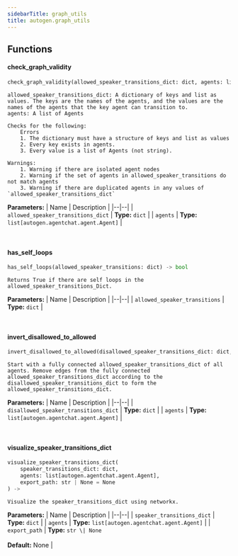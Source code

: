 ```yaml
---
sidebarTitle: graph_utils
title: autogen.graph_utils
---
```


## Functions

<code class="doc-symbol doc-symbol-heading doc-symbol-function"></code>
#### check_graph_validity
<a href="#autogen.graph_utils..check_graph_validity" class="headerlink" title="Permanent link"></a>

```python
check_graph_validity(allowed_speaker_transitions_dict: dict, agents: list[autogen.agentchat.agent.Agent]) -> 
```

    allowed_speaker_transitions_dict: A dictionary of keys and list as values. The keys are the names of the agents, and the values are the names of the agents that the key agent can transition to.
    agents: A list of Agents
    
    Checks for the following:
        Errors
        1. The dictionary must have a structure of keys and list as values
        2. Every key exists in agents.
        3. Every value is a list of Agents (not string).
    
    Warnings:
        1. Warning if there are isolated agent nodes
        2. Warning if the set of agents in allowed_speaker_transitions do not match agents
        3. Warning if there are duplicated agents in any values of `allowed_speaker_transitions_dict`

<b>Parameters:</b>
| Name | Description |
|--|--|
| `allowed_speaker_transitions_dict` | **Type:** `dict` |
| `agents` | **Type:** `list[autogen.agentchat.agent.Agent]` |

<br />

<code class="doc-symbol doc-symbol-heading doc-symbol-function"></code>
#### has_self_loops
<a href="#autogen.graph_utils..has_self_loops" class="headerlink" title="Permanent link"></a>

```python
has_self_loops(allowed_speaker_transitions: dict) -> bool
```

    Returns True if there are self loops in the allowed_speaker_transitions_Dict.

<b>Parameters:</b>
| Name | Description |
|--|--|
| `allowed_speaker_transitions` | **Type:** `dict` |

<br />

<code class="doc-symbol doc-symbol-heading doc-symbol-function"></code>
#### invert_disallowed_to_allowed
<a href="#autogen.graph_utils..invert_disallowed_to_allowed" class="headerlink" title="Permanent link"></a>

```python
invert_disallowed_to_allowed(disallowed_speaker_transitions_dict: dict, agents: list[autogen.agentchat.agent.Agent]) -> dict
```

    Start with a fully connected allowed_speaker_transitions_dict of all agents. Remove edges from the fully connected allowed_speaker_transitions_dict according to the disallowed_speaker_transitions_dict to form the allowed_speaker_transitions_dict.

<b>Parameters:</b>
| Name | Description |
|--|--|
| `disallowed_speaker_transitions_dict` | **Type:** `dict` |
| `agents` | **Type:** `list[autogen.agentchat.agent.Agent]` |

<br />

<code class="doc-symbol doc-symbol-heading doc-symbol-function"></code>
#### visualize_speaker_transitions_dict
<a href="#autogen.graph_utils..visualize_speaker_transitions_dict" class="headerlink" title="Permanent link"></a>

```python
visualize_speaker_transitions_dict(
    speaker_transitions_dict: dict,
    agents: list[autogen.agentchat.agent.Agent],
    export_path: str | None = None
) -> 
```

    Visualize the speaker_transitions_dict using networkx.

<b>Parameters:</b>
| Name | Description |
|--|--|
| `speaker_transitions_dict` | **Type:** `dict` |
| `agents` | **Type:** `list[autogen.agentchat.agent.Agent]` |
| `export_path` | **Type:** `str \| None`<br/><br/>**Default:** None |

<br />